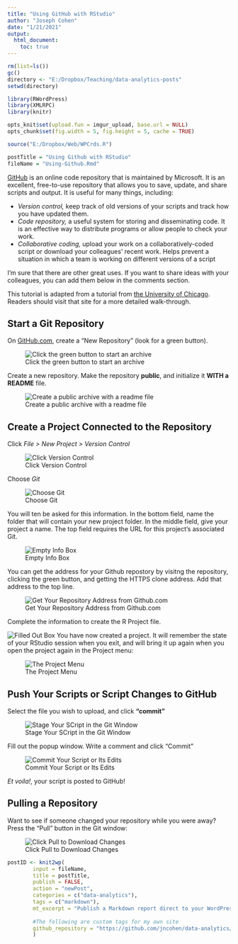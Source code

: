 ```yaml
---
title: "Using GitHub with RStudio"
author: "Joseph Cohen"
date: "1/21/2021"
output: 
  html_document:
    toc: true
---
```


```r

rm(list=ls())
gc()
directory <- "E:/Dropbox/Teaching/data-analytics-posts"
setwd(directory)

library(RWordPress)
library(XMLRPC)
library(knitr)

opts_knit$set(upload.fun = imgur_upload, base.url = NULL)  
opts_chunk$set(fig.width = 5, fig.height = 5, cache = TRUE)

source("E:/Dropbox/Web/WPCrds.R")

postTitle = "Using Github with RStudio"
fileName = "Using-Github.Rmd"

```

[GitHub](https://github.com/) is an online code repository that is maintained by Microsoft.  It is an excellent, free-to-use repository that allows you to save, update, and share scripts and output.  It is useful for many things, including:

* *Version control,* keep track of old versions of your scripts and track how you have updated them.
* *Code repository,* a useful system for storing and disseminating code.  It is an effective way to distribute programs or allow people to check your work.
* *Collaborative coding,* upload your work on a collaboratively-coded script or download your colleagues' recent work.  Helps prevent a situation in which a team is working on different versions of a script

I'm sure that there are other great uses.  If you want to share ideas with your colleagues, you can add them below in the comments section.

This tutorial is adapted from a tutorial from [the University of Chicago](https://cfss.uchicago.edu/setup/git-with-rstudio/).  Readers should visit that site for a more detailed walk-through.

## Start a Git Repository

On [GitHub.com](https://www.github.com), create a "New Repository" (look for a green button).  

![Click the green button to start an archive](E:/Dropbox/Teaching/data-analytics-posts/git1.jpg)

Create a new repository.  Make the repository **public**, and initialize it **WITH a README** file.

![Create a public archive with a readme file](E:/Dropbox/Teaching/data-analytics-posts/git2.jpg)

## Create a Project Connected to the Repository

Click *File > New Project > Version Control*

![Click Version Control](E:/Dropbox/Teaching/data-analytics-posts/git3.jpg)

Choose *Git*

![Choose Git](E:/Dropbox/Teaching/data-analytics-posts/git4.jpg)

You will ten be asked for this information.  In the bottom field, name the folder that will contain your new project folder.  In the middle field, give your project a name.  The top field requires the URL for this project's associated Git.

![Empty Info Box](E:/Dropbox/Teaching/data-analytics-posts/git5.jpg)


You can get the address for your Github repostory by visitng the repository, clicking the green button, and getting the HTTPS clone address.  Add that address to the top line.

![Get Your Repository Address from Github.com](E:/Dropbox/Teaching/data-analytics-posts/git6.jpg)

Complete the information to create the R Project file.

![Filled Out Box](E:/Dropbox/Teaching/data-analytics-posts/git7.jpg)
You have now created a project.  It will remember the state of your RStudio session when you exit, and will bring it up again when you open the project again in the Project menu:

![The Project Menu](E:/Dropbox/Teaching/data-analytics-posts/git8.jpg)

## Push Your Scripts or Script Changes to GitHub

Select the file you wish to upload, and click **"commit"**

![Stage Your SCript in the Git Window](E:/Dropbox/Teaching/data-analytics-posts/git9.jpg)

Fill out the popup window. Write a comment and click "Commit"

![Commit Your Script or Its Edits](E:/Dropbox/Teaching/data-analytics-posts/git10.png)

*Et voila!*, your script is posted to GitHub!



## Pulling a Repository

Want to see if someone changed your repository while you were away?  Press the "Pull" button in the Git window:

![Click Pull to Download Changes](E:/Dropbox/Teaching/data-analytics-posts/git11.png)


```r

postID <- knit2wp(
        input = fileName, 
        title = postTitle, 
        publish = FALSE,
        action = "newPost",
        categories = c("data-analytics"),
        tags = c("markdown"),
        mt_excerpt = "Publish a Markdown report direct to your WordPress blog",
        
        #The following are custom tags for my own site
        github_repository = "https://github.com/jncohen/data-analytics/blob/main/Using-Github.Rmd"
        )

```